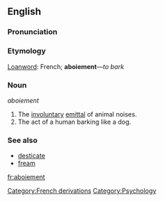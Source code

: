 ==English==

===Pronunciation===
{{etystub}}

===Etymology===
[[Loanword]]: French; '''aboiement'''&mdash;''to bark''

===Noun===
''aboiement''

# The [[involuntary]] [[emit|emittal]] of animal noises.
# The act of a human barking like a dog.

===See also===
* [[desticate]]
* [[fream]]

[[fr:aboiement]]

[[Category:French derivations]]
[[Category:Psychology]]